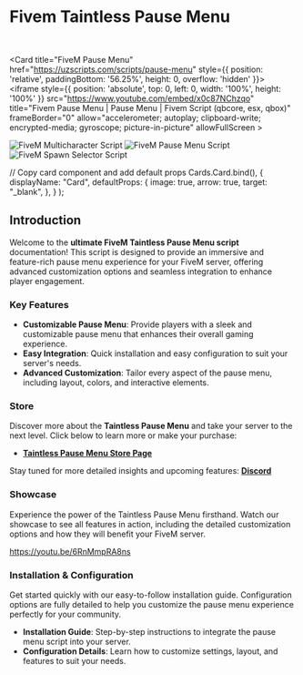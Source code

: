 

# Fivem Taintless Pause Menu

<br/>

<Card title="FiveM Pause Menu" href="https://uzscripts.com/scripts/pause-menu" style={{ position: 'relative', paddingBottom: '56.25%', height: 0, overflow: 'hidden' }}> 
    <iframe
        style={{ position: 'absolute', top: 0, left: 0, width: '100%', height: '100%' }}
        src="https://www.youtube.com/embed/x0c87NChzqo"
        title="Fivem Pause Menu | Pause Menu | Fivem Script (qbcore, esx, qbox)"
        frameBorder="0"
        allow="accelerometer; autoplay; clipboard-write; encrypted-media; gyroscope; picture-in-picture"
        allowFullScreen
    ></iframe>
</Card>

<Cards>
  <Card title="FiveM Multicharacter" href="https://uzscripts.com/scripts/multicharacter"> 
    <Image
      src="https://img.uzscripts.com/scripts/multicharacter/fivem-multicharacter.webp" 
      height={1080} 
      width={1920} 
      quality={100}
      alt="FiveM Multicharacter Script"
    />
  </Card>
  <Card title="FiveM Pause Menu" href="https://uzscripts.com/scripts/pause-menu"> 
    <Image
      src="https://img.uzscripts.com/scripts/pause-menu/fivem-pause-menu.webp" 
      height={1080} 
      width={1920} 
      quality={100}
      alt="FiveM Pause Menu Script"
    />
  </Card>
  <Card title="FiveM Spawn Selector" href="https://uzscripts.com/scripts/spawn-selector"> 
    <Image
      src="https://img.uzscripts.com/scripts/spawn-selector/fivem-spawn-selector.webp" 
      height={1080} 
      width={1920} 
      quality={100}
      alt="FiveM Spawn Selector Script"
    />
  </Card>
</Cards>

  // Copy card component and add default props
  Cards.Card.bind(),
  {
    displayName: "Card",
    defaultProps: {
      image: true,
      arrow: true,
      target: "_blank",
    },
  }
);

<style>{`
  img {
    aspect-ratio: 16/9;
    object-fit: cover;
  }
`}</style>


## Introduction

Welcome to the **ultimate FiveM Taintless Pause Menu script** documentation! This script is designed to provide an immersive and feature-rich pause menu experience for your FiveM server, offering advanced customization options and seamless integration to enhance player engagement.

### Key Features

* **Customizable Pause Menu**: Provide players with a sleek and customizable pause menu that enhances their overall gaming experience.
* **Easy Integration**: Quick installation and easy configuration to suit your server's needs.
* **Advanced Customization**: Tailor every aspect of the pause menu, including layout, colors, and interactive elements.

### Store

Discover more about the **Taintless Pause Menu** and take your server to the next level. Click below to learn more or make your purchase:

* [**Taintless Pause Menu Store Page**](https://uzstore.tebex.io/package/6521945)

Stay tuned for more detailed insights and upcoming features: [**Discord**](https://discord.gg/uzstore)

### Showcase

Experience the power of the Taintless Pause Menu firsthand. Watch our showcase to see all features in action, including the detailed customization options and how they will benefit your FiveM server.

https://youtu.be/6RnMmpRA8ns

### Installation & Configuration

Get started quickly with our easy-to-follow installation guide. Configuration options are fully detailed to help you customize the pause menu experience perfectly for your community.

* **Installation Guide**: Step-by-step instructions to integrate the pause menu script into your server.
* **Configuration Details**: Learn how to customize settings, layout, and features to suit your needs.
